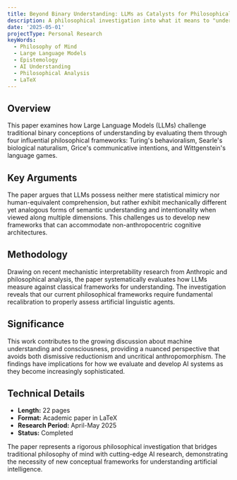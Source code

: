 ```yaml
---
title: Beyond Binary Understanding: LLMs as Catalysts for Philosophical Recalibration
description: A philosophical investigation into what it means to "understand" in the context of Large Language Models
date: '2025-05-01'
projectType: Personal Research
keyWords:
  - Philosophy of Mind
  - Large Language Models
  - Epistemology
  - AI Understanding
  - Philosophical Analysis
  - LaTeX
---
```


## Overview

This paper examines how Large Language Models (LLMs) challenge traditional binary conceptions of understanding by evaluating them through four influential philosophical frameworks: Turing's behavioralism, Searle's biological naturalism, Grice's communicative intentions, and Wittgenstein's language games.

## Key Arguments

The paper argues that LLMs possess neither mere statistical mimicry nor human-equivalent comprehension, but rather exhibit mechanically different yet analogous forms of semantic understanding and intentionality when viewed along multiple dimensions. This challenges us to develop new frameworks that can accommodate non-anthropocentric cognitive architectures.

## Methodology

Drawing on recent mechanistic interpretability research from Anthropic and philosophical analysis, the paper systematically evaluates how LLMs measure against classical frameworks for understanding. The investigation reveals that our current philosophical frameworks require fundamental recalibration to properly assess artificial linguistic agents.

## Significance

This work contributes to the growing discussion about machine understanding and consciousness, providing a nuanced perspective that avoids both dismissive reductionism and uncritical anthropomorphism. The findings have implications for how we evaluate and develop AI systems as they become increasingly sophisticated.

## Technical Details

- **Length:** 22 pages
- **Format:** Academic paper in LaTeX
- **Research Period:** April-May 2025
- **Status:** Completed

The paper represents a rigorous philosophical investigation that bridges traditional philosophy of mind with cutting-edge AI research, demonstrating the necessity of new conceptual frameworks for understanding artificial intelligence.
